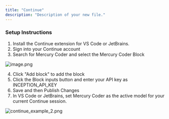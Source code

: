 ```yaml
---
title: "Continue"
description: "Description of your new file."
---
```


### **Setup Instructions**

1. Install the Continue extension for VS Code or JetBrains.
2. Sign into your Continue account
3. Search for Mercury Coder and select the Mercury Coder Block

![image.png](/images/image.png)

4. Click "Add block" to add the block
5. Click the Block inputs button and enter your API key as INCEPTION_API_KEY
6. Save and then Publish Changes
7. In VS Code or JetBrains, set Mercury Coder as the active model for your current Continue session.

![continue_example_2.png](/images/continue_example_2.png)